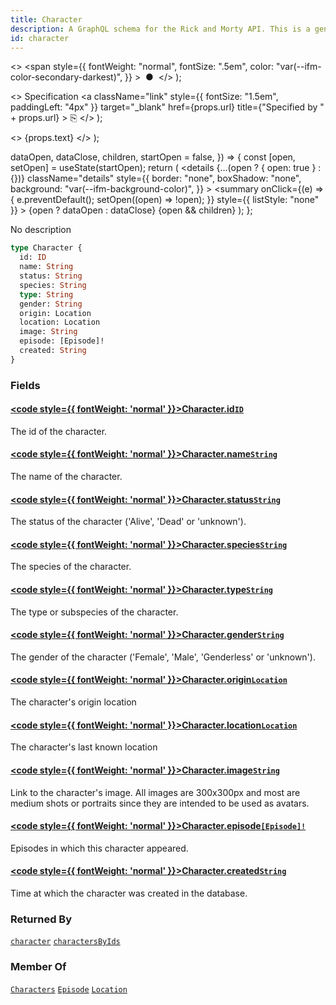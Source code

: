 ```yaml
---
title: Character
description: A GraphQL schema for the Rick and Morty API. This is a generated file.
id: character
---
```


  <>
    <span
      style={{
        fontWeight: "normal",
        fontSize: ".5em",
        color: "var(--ifm-color-secondary-darkest)",
      }}
    >
      &nbsp;●&nbsp;
    </span>
  </>
);

  <>
    Specification
    <a
      className="link"
      style={{ fontSize: "1.5em", paddingLeft: "4px" }}
      target="\_blank"
      href={props.url}
      title={"Specified by " + props.url}
    >
      ⎘
    </a>
  </>
);

  <>
    <span className={props.class}>{props.text}</span>
  </>
);


  dataOpen,
  dataClose,
  children,
  startOpen = false,
}) => {
  const [open, setOpen] = useState(startOpen);
  return (
    <details
      {...(open ? { open: true } : {})}
      className="details"
      style={{
        border: "none",
        boxShadow: "none",
        background: "var(--ifm-background-color)",
      }}
    >
      <summary
        onClick={(e) => {
          e.preventDefault();
          setOpen((open) => !open);
        }}
        style={{ listStyle: "none" }}
      >
        {open ? dataOpen : dataClose}
      </summary>
      {open && children}
    </details>
  );
};

No description

```graphql
type Character {
  id: ID
  name: String
  status: String
  species: String
  type: String
  gender: String
  origin: Location
  location: Location
  image: String
  episode: [Episode]!
  created: String
}
```

### Fields

#### [<code style={{ fontWeight: 'normal' }}>Character.<b>id</b></code>](#)<Bullet />[`ID`](/docs/graphql/rickandmorty/scalars/id.mdx) <Badge class="badge badge--secondary" text="scalar"/>

The id of the character.

#### [<code style={{ fontWeight: 'normal' }}>Character.<b>name</b></code>](#)<Bullet />[`String`](/docs/graphql/rickandmorty/scalars/string.mdx) <Badge class="badge badge--secondary" text="scalar"/>

The name of the character.

#### [<code style={{ fontWeight: 'normal' }}>Character.<b>status</b></code>](#)<Bullet />[`String`](/docs/graphql/rickandmorty/scalars/string.mdx) <Badge class="badge badge--secondary" text="scalar"/>

The status of the character ('Alive', 'Dead' or 'unknown').

#### [<code style={{ fontWeight: 'normal' }}>Character.<b>species</b></code>](#)<Bullet />[`String`](/docs/graphql/rickandmorty/scalars/string.mdx) <Badge class="badge badge--secondary" text="scalar"/>

The species of the character.

#### [<code style={{ fontWeight: 'normal' }}>Character.<b>type</b></code>](#)<Bullet />[`String`](/docs/graphql/rickandmorty/scalars/string.mdx) <Badge class="badge badge--secondary" text="scalar"/>

The type or subspecies of the character.

#### [<code style={{ fontWeight: 'normal' }}>Character.<b>gender</b></code>](#)<Bullet />[`String`](/docs/graphql/rickandmorty/scalars/string.mdx) <Badge class="badge badge--secondary" text="scalar"/>

The gender of the character ('Female', 'Male', 'Genderless' or 'unknown').

#### [<code style={{ fontWeight: 'normal' }}>Character.<b>origin</b></code>](#)<Bullet />[`Location`](/docs/graphql/rickandmorty/objects/location.mdx) <Badge class="badge badge--secondary" text="object"/>

The character's origin location

#### [<code style={{ fontWeight: 'normal' }}>Character.<b>location</b></code>](#)<Bullet />[`Location`](/docs/graphql/rickandmorty/objects/location.mdx) <Badge class="badge badge--secondary" text="object"/>

The character's last known location

#### [<code style={{ fontWeight: 'normal' }}>Character.<b>image</b></code>](#)<Bullet />[`String`](/docs/graphql/rickandmorty/scalars/string.mdx) <Badge class="badge badge--secondary" text="scalar"/>

Link to the character's image.
All images are 300x300px and most are medium shots or portraits since they are intended to be used as avatars.

#### [<code style={{ fontWeight: 'normal' }}>Character.<b>episode</b></code>](#)<Bullet />[`[Episode]!`](/docs/graphql/rickandmorty/objects/episode.mdx) <Badge class="badge badge--secondary" text="non-null"/> <Badge class="badge badge--secondary" text="object"/>

Episodes in which this character appeared.

#### [<code style={{ fontWeight: 'normal' }}>Character.<b>created</b></code>](#)<Bullet />[`String`](/docs/graphql/rickandmorty/scalars/string.mdx) <Badge class="badge badge--secondary" text="scalar"/>

Time at which the character was created in the database.

### Returned By

[`character`](/docs/graphql/rickandmorty/queries/character.mdx) <Badge class="badge badge--secondary" text="query"/><Bullet />[`charactersByIds`](/docs/graphql/rickandmorty/queries/characters-by-ids.mdx) <Badge class="badge badge--secondary" text="query"/>

### Member Of

[`Characters`](/docs/graphql/rickandmorty/objects/characters.mdx) <Badge class="badge badge--secondary" text="object"/><Bullet />[`Episode`](/docs/graphql/rickandmorty/objects/episode.mdx) <Badge class="badge badge--secondary" text="object"/><Bullet />[`Location`](/docs/graphql/rickandmorty/objects/location.mdx) <Badge class="badge badge--secondary" text="object"/>
